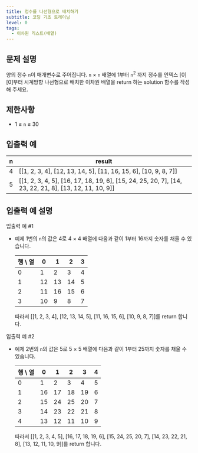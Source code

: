 ```yaml
---
title: 정수를 나선형으로 배치하기
subtitle: 코딩 기초 트레이닝
level: 0
tags:
  - 이차원 리스트(배열)
---
```


## 문제 설명

양의 정수 `n`이 매개변수로 주어집니다. `n` × `n` 배열에 1부터 `n`<sup>2</sup> 까지 정수를 인덱스 \[0\]\[0\]부터 시계방향 나선형으로 배치한 이차원 배열을 return 하는 solution 함수를 작성해 주세요.

## 제한사항

- 1 ≤ `n` ≤ 30

## 입출력 예

| n   | result                                                                                                            |
| --- | ----------------------------------------------------------------------------------------------------------------- |
| 4   | \[\[1, 2, 3, 4\], \[12, 13, 14, 5\], \[11, 16, 15, 6\], \[10, 9, 8, 7\]\]                                         |
| 5   | \[\[1, 2, 3, 4, 5\], \[16, 17, 18, 19, 6\], \[15, 24, 25, 20, 7\], \[14, 23, 22, 21, 8\], \[13, 12, 11, 10, 9\]\] |

## 입출력 예 설명

입출력 예 #1

- 예제 1번의 `n`의 값은 4로 4 × 4 배열에 다음과 같이 1부터 16까지 숫자를 채울 수 있습니다.

  | 행 \\ 열 | 0   | 1   | 2   | 3   |
  | -------- | --- | --- | --- | --- |
  | 0        | 1   | 2   | 3   | 4   |
  | 1        | 12  | 13  | 14  | 5   |
  | 2        | 11  | 16  | 15  | 6   |
  | 3        | 10  | 9   | 8   | 7   |

  따라서 \[\[1, 2, 3, 4\], \[12, 13, 14, 5\], \[11, 16, 15, 6\], \[10, 9, 8, 7\]\]를 return 합니다.

입출력 예 #2

- 예제 2번의 `n`의 값은 5로 5 × 5 배열에 다음과 같이 1부터 25까지 숫자를 채울 수 있습니다.

  | 행 \\ 열 | 0   | 1   | 2   | 3   | 4   |
  | -------- | --- | --- | --- | --- | --- |
  | 0        | 1   | 2   | 3   | 4   | 5   |
  | 1        | 16  | 17  | 18  | 19  | 6   |
  | 2        | 15  | 24  | 25  | 20  | 7   |
  | 3        | 14  | 23  | 22  | 21  | 8   |
  | 4        | 13  | 12  | 11  | 10  | 9   |

  따라서 \[\[1, 2, 3, 4, 5\], \[16, 17, 18, 19, 6\], \[15, 24, 25, 20, 7\], \[14, 23, 22, 21, 8\], \[13, 12, 11, 10, 9\]\]를 return 합니다.
